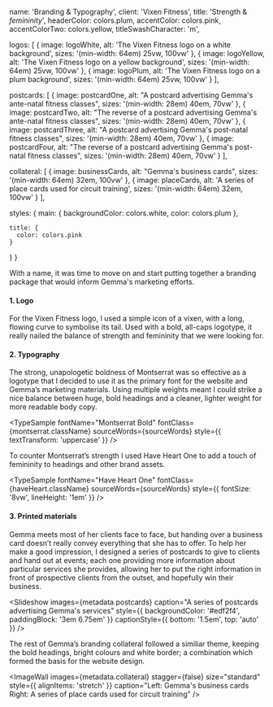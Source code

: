 



  name: 'Branding & Typography',
  client: 'Vixen Fitness',
  title: 'Strength & _femininity_',
  headerColor: colors.plum,
  accentColor: colors.pink,
  accentColorTwo: colors.yellow,
  titleSwashCharacter: 'm',

  logos: [
    {
      image: logoWhite,
      alt: 'The Vixen Fitness logo on a white background',
      sizes: '(min-width: 64em) 25vw, 100vw'
    },
    {
      image: logoYellow,
      alt: 'The Vixen Fitness logo on a yellow background',
      sizes: '(min-width: 64em) 25vw, 100vw'
    },
    {
      image: logoPlum,
      alt: 'The Vixen Fitness logo on a plum background',
      sizes: '(min-width: 64em) 25vw, 100vw'
    }
  ],

  postcards: [
    {
      image: postcardOne,
      alt: "A postcard advertising Gemma's ante-natal fitness classes",
      sizes: '(min-width: 28em) 40em, 70vw'
    },
    {
      image: postcardTwo,
      alt: "The reverse of a postcard advertising Gemma's ante-natal fitness classes",
      sizes: '(min-width: 28em) 40em, 70vw'
    },
    {
      image: postcardThree,
      alt: "A postcard advertising Gemma's post-natal fitness classes",
      sizes: '(min-width: 28em) 40em, 70vw'
    },
    {
      image: postcardFour,
      alt: "The reverse of a postcard advertising Gemma's post-natal fitness classes",
      sizes: '(min-width: 28em) 40em, 70vw'
    }
  ],

  collateral: [
    {
      image: businessCards,
      alt: "Gemma's business cards",
      sizes: '(min-width: 64em) 32em, 100vw'
    },
    {
      image: placeCards,
      alt: 'A series of place cards used for circuit training',
      sizes: '(min-width: 64em) 32em, 100vw'
    }
  ],

  styles: {
    main: {
      backgroundColor: colors.white,
      color: colors.plum
    },

    title: {
      color: colors.pink
    }
  }
}

With a name, it was time to move on and start putting together a branding package that would inform Gemma's marketing efforts.

#### 1. Logo

For the Vixen Fitness logo, I used a simple icon of a vixen, with a long, flowing curve to symbolise its tail. Used with a bold, all-caps logotype, it really nailed the balance of strength and femininity that we were looking for.

<ImageWall images={metadata.logos} stagger={false} size="container-width" caption="The Vixen Fitness logo in a variety of colorways" />

#### 2. Typography

The strong, unapologetic boldness of Montserrat was so effective as a logotype that I decided to use it as the primary font for the website and Gemma’s marketing materials. Using multiple weights meant I could strike a nice balance between huge, bold headings and a cleaner, lighter weight for more readable body copy.

<TypeSample fontName="Montserrat Bold" fontClass={montserrat.className} sourceWords={sourceWords} style={{ textTransform: 'uppercase' }} />

To counter Montserrat’s strength I used Have Heart One to add a touch of femininity to headings and other brand assets.

<TypeSample fontName="Have Heart One" fontClass={haveHeart.className} sourceWords={sourceWords} style={{ fontSize: '8vw', lineHeight: '1em' }} />

#### 3. Printed materials

Gemma meets most of her clients face to face, but handing over a business card doesn’t really convey everything that she has to offer. To help her make a good impression, I designed a series of postcards to give to clients and hand out at events; each one providing more information about particular services she provides, allowing her to put the right information in front of prospective clients from the outset, and hopefully win their business.

<Slideshow images={metadata.postcards} caption="A series of postcards advertising Gemma's services" style={{ backgroundColor: '#edf2f4', paddingBlock: '3em 6.75em' }} captionStyle={{ bottom: '1.5em', top: 'auto' }} />

The rest of Gemma’s branding collateral followed a similiar theme, keeping the bold headings, bright colours and white border; a combination which formed the basis for the website design.

<ImageWall images={metadata.collateral} stagger={false} size="standard" style={{ alignItems: 'stretch' }} caption="Left: Gemma's business cards<br />Right: A series of place cards used for circuit training" />


